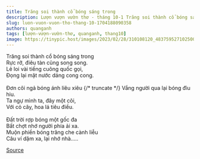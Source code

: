 ```yaml
---
title: Trăng soi thành cổ bóng sáng trong
description: Lượn vượn vườn thơ - tháng 10-1 Trăng soi thành cổ bóng sáng trong Rực rỡ, điêu tàn cũng song song.
slug: luon-vuon-vuon-tho-thang-10-1704188090358
authors: quanganh
tags: [lượn-vượn-vườn-thơ, quanganh, thang10]
image: https://tinypic.host/images/2023/02/28/310108120_483759527102500_8728491780971085150_n.th.jpg
---
```


Trăng soi thành cổ bóng sáng trong\
Rực rỡ, điêu tàn cũng song song.\
Lẻ loi vài tiếng cuông quốc gọi,\
Đọng lại mặt nước dáng cong cong.\
\
Đơn côi ngả bóng ánh liêu xiêu
{/* truncate */}
Vắng người qua lại bóng đìu hiu.\
Ta ngự mình ta, đây một cõi,\
Với cỏ cây, hoa lá tiêu điều.\
\
Đất trời rợp bóng một gốc đa\
Bất chợt nhớ người phía ải xa.\
Muộn phiền bóng trăng che cành liễu\
Câu ví dặm xa, lại nhớ nhà…..

[Source](https://www.facebook.com/ape.poem/posts/pfbid0tyX4QjAm19XGDEXJWGZaGCfcaVVp34Z8C4LpikM8LHSi2c4kk7VbnaDsoKZBEER3l)
